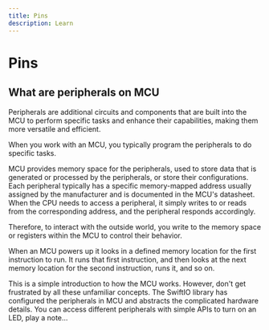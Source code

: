 ```yaml
---
title: Pins
description: Learn 
---
```


# Pins




## What are peripherals on MCU

Peripherals are additional circuits and components that are built into the MCU to perform specific tasks and enhance their capabilities, making them more versatile and efficient.

When you work with an MCU, you typically program the peripherals to do specific tasks. 

MCU provides memory space for the peripherals, used to store data that is generated or processed by the peripherals, or store their configurations. Each peripheral typically has a specific memory-mapped address usually assigned by the manufacturer and is documented in the MCU's datasheet. When the CPU needs to access a peripheral, it simply writes to or reads from the corresponding address, and the peripheral responds accordingly. 

Therefore, to interact with the outside world, you write to the memory space or registers within the MCU to control their behavior.

When an MCU powers up it looks in a defined memory location for the first instruction to run. It runs that first instruction, and then looks at the next memory location for the second instruction, runs it, and so on.

This is a simple introduction to how the MCU works. However, don't get frustrated by all these unfamiliar concepts. The SwiftIO library has configured the peripherals in MCU and abstracts the complicated hardware details. You can access different peripherals with simple APIs to turn on an LED, play a note...